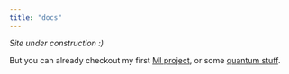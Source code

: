 ```yaml
---
title: "docs"
---
```


_Site under construction :)_

But you can already checkout my first [MI project](mech-interp/exploring-adversarial-mi/index.qmd), or some [quantum stuff](404ctf/quantum-challenges/solutions/reverse-engineering/index.ipynb).
